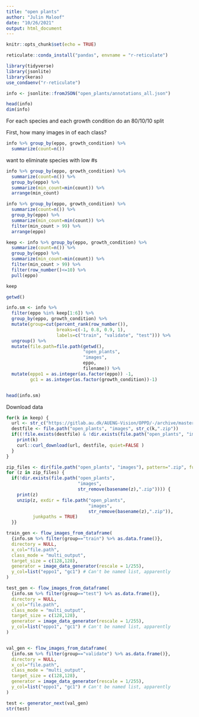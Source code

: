 ```yaml
---
title: "open plants"
author: "Julin Maloof"
date: "10/26/2021"
output: html_document
---
```


```r
knitr::opts_chunk$set(echo = TRUE)
```

```r
reticulate::conda_install("pandas", envname = "r-reticulate")
```


```r
library(tidyverse)
library(jsonlite)
library(keras)
use_condaenv("r-reticulate")
```


```r
info <- jsonlite::fromJSON("open_plants/annotations_all.json")
```

```r
head(info)
dim(info)
```

For each species and each growth condition do an 80/10/10 split

First, how many images in of each class?

```r
info %>% group_by(eppo, growth_condition) %>%
  summarize(count=n())
```
want to eliminate species with low #s

```r
info %>% group_by(eppo, growth_condition) %>%
  summarize(count=n()) %>%
  group_by(eppo) %>%
  summarize(min_count=min(count)) %>%
  arrange(min_count)

info %>% group_by(eppo, growth_condition) %>%
  summarize(count=n()) %>%
  group_by(eppo) %>%
  summarize(min_count=min(count)) %>%
  filter(min_count > 99) %>%
  arrange(eppo)

keep <- info %>% group_by(eppo, growth_condition) %>%
  summarize(count=n()) %>%
  group_by(eppo) %>%
  summarize(min_count=min(count)) %>%
  filter(min_count > 99) %>%
  filter(row_number()<=10) %>%
  pull(eppo)

keep
```
```r
getwd()
```

```r
info.sm <- info %>%
  filter(eppo %in% keep[1:6]) %>%
  group_by(eppo, growth_condition) %>%
  mutate(group=cut(percent_rank(row_number()),
                   breaks=c(-1, 0.8, 0.9, 1),
                   labels=c("train", "validate", "test"))) %>%
  ungroup() %>%
  mutate(file.path=file.path(getwd(), 
                             "open_plants", 
                             "images", 
                             eppo, 
                             filename)) %>% 
  mutate(eppo1 = as.integer(as.factor(eppo)) -1,
         gc1 = as.integer(as.factor(growth_condition))-1)


head(info.sm)
```

Download data
```r
for(k in keep) {
  url <- str_c("https://gitlab.au.dk/AUENG-Vision/OPPD/-/archive/master/OPPD-master.zip?path=DATA/images_plants/",k)
  destfile <- file.path("open_plants", "images", str_c(k,".zip"))
  if((!file.exists(destfile) & !dir.exists(file.path("open_plants", "images", k)))  ){
    print(k)
    curl::curl_download(url, destfile, quiet=FALSE )
  }
}
```


```r
zip_files <- dir(file.path("open_plants", "images"), pattern=".zip", full.names = TRUE)
for (z in zip_files) {
  if(!dir.exists(file.path("open_plants", 
                           "images", 
                           str_remove(basename(z),".zip")))) {
    print(z)
    unzip(z, exdir = file.path("open_plants", 
                               "images", 
                               str_remove(basename(z),".zip")), 
          junkpaths = TRUE)
  }}
```


```r
train_gen <- flow_images_from_dataframe(
  {info.sm %>% filter(group=="train") %>% as.data.frame()},
  directory = NULL,
  x_col="file.path",
  class_mode = "multi_output",
  target_size = c(128,128),
  generator = image_data_generator(rescale = 1/255),
  y_col=list("eppo1", "gc1") # Can't be named list, apparently
)

test_gen <- flow_images_from_dataframe(
  {info.sm %>% filter(group=="test") %>% as.data.frame()},
  directory = NULL,
  x_col="file.path",
  class_mode = "multi_output",
  target_size = c(128,128),
  generator = image_data_generator(rescale = 1/255),
  y_col=list("eppo1", "gc1") # Can't be named list, apparently
)


val_gen <- flow_images_from_dataframe(
  {info.sm %>% filter(group=="validate") %>% as.data.frame()},
  directory = NULL,
  x_col="file.path",
  class_mode = "multi_output",
  target_size = c(128,128),
  generator = image_data_generator(rescale = 1/255),
  y_col=list("eppo1", "gc1") # Can't be named list, apparently
)

test <- generator_next(val_gen)
str(test)
```





